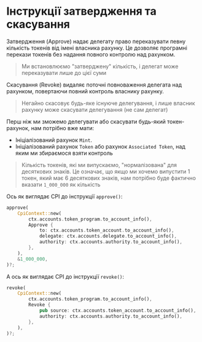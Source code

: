
# Інструкції затвердження та скасування

Затвердження (Approve) надає делегату право переказувати певну кількість токенів від імені власника рахунку. Це дозволяє програмні перекази токенів без надання повного контролю над рахунком.

> Ми встановлюємо "затверджену" кількість, і делегат може переказувати лише до цієї суми

Скасування (Revoke) видаляє поточні повноваження делегата над рахунком, повертаючи повний контроль власнику рахунку.

> Негайно скасовує будь-яке існуюче делегування, і лише власник рахунку може скасувати делегування (не сам делегат)

Перш ніж ми зможемо делегувати або скасувати будь-який токен-рахунок, нам потрібно вже мати:
- Ініціалізований рахунок `Mint`.
- Ініціалізований рахунок `Token` або рахунок `Associated Token`, над яким ми збираємося взяти контроль

> Кількість токенів, які ми випускаємо, "нормалізована" для десяткових знаків. Це означає, що якщо ми хочемо випустити 1 токен, який має 6 десяткових знаків, нам потрібно буде фактично вказати `1_000_000` як кількість

Ось як виглядає CPI до інструкції `approve()`: 

```rust
approve(
    CpiContext::new(
        ctx.accounts.token_program.to_account_info(),
        Approve {
            to: ctx.accounts.token_account.to_account_info(),
            delegate: ctx.accounts.delegate.to_account_info(),
            authority: ctx.accounts.authority.to_account_info(),
        },
    ),
    &1_000_000,
)?;
```

А ось як виглядає CPI до інструкції `revoke()`: 

```rust
revoke(
    CpiContext::new(
        ctx.accounts.token_program.to_account_info(),
        Revoke {
            pub source: ctx.accounts.token_account.to_account_info(),
            authority: ctx.accounts.authority.to_account_info(),
        },
    ),
)?;
```